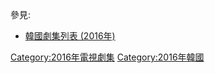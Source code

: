 {{Catnav|頁面分類|...|電視節目|電視劇|每年電視影集|2016年電視影集}}
{{Catnav|頁面分類|...|电视节目|电视剧|各國電視劇|韓國電視劇|每年韓國電視劇集}}

{{cat year nav
| year = 2016
| cat = 韓國電視劇集 
| sortkey = 韓國電視劇集
| article = 韓國電視劇
| in = 
}}
參見:
*[[韓國劇集列表_(2016年)|韓國劇集列表 (2016年)]]

[[Category:2016年電視劇集|Category:2016年電視劇集]]
[[Category:2016年韓國|Category:2016年韓國]]